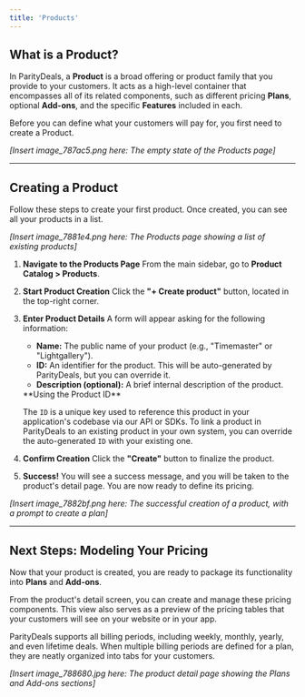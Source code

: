 ```yaml
---
title: 'Products'
---
```


## What is a Product?

In ParityDeals, a **Product** is a broad offering or product family that you provide to your customers. It acts as a high-level container that encompasses all of its related components, such as different pricing **Plans**, optional **Add-ons**, and the specific **Features** included in each.

Before you can define what your customers will pay for, you first need to create a Product.

*[Insert image_787ac5.png here: The empty state of the Products page]*

---

## Creating a Product

Follow these steps to create your first product. Once created, you can see all your products in a list.

*[Insert image_7881e4.png here: The Products page showing a list of existing products]*

1.  **Navigate to the Products Page**
    From the main sidebar, go to **Product Catalog > Products**.

2.  **Start Product Creation**
    Click the **"+ Create product"** button, located in the top-right corner.

3.  **Enter Product Details**
    A form will appear asking for the following information:
    - **Name:** The public name of your product (e.g., "Timemaster" or "Lightgallery").
    - **ID:** An identifier for the product. This will be auto-generated by ParityDeals, but you can override it.
    - **Description (optional):** A brief internal description of the product.

    <Warning>
      **Using the Product ID**

      The `ID` is a unique key used to reference this product in your application's codebase via our API or SDKs. To link a product in ParityDeals to an existing product in your own system, you can override the auto-generated `ID` with your existing one.
    </Warning>

4.  **Confirm Creation**
    Click the **"Create"** button to finalize the product.

5.  **Success!**
    You will see a success message, and you will be taken to the product's detail page. You are now ready to define its pricing.

*[Insert image_7882bf.png here: The successful creation of a product, with a prompt to create a plan]*

---

## Next Steps: Modeling Your Pricing

Now that your product is created, you are ready to package its functionality into **Plans** and **Add-ons**.

From the product's detail screen, you can create and manage these pricing components. This view also serves as a preview of the pricing tables that your customers will see on your website or in your app.

ParityDeals supports all billing periods, including weekly, monthly, yearly, and even lifetime deals. When multiple billing periods are defined for a plan, they are neatly organized into tabs for your customers.

*[Insert image_788680.jpg here: The product detail page showing the Plans and Add-ons sections]*




